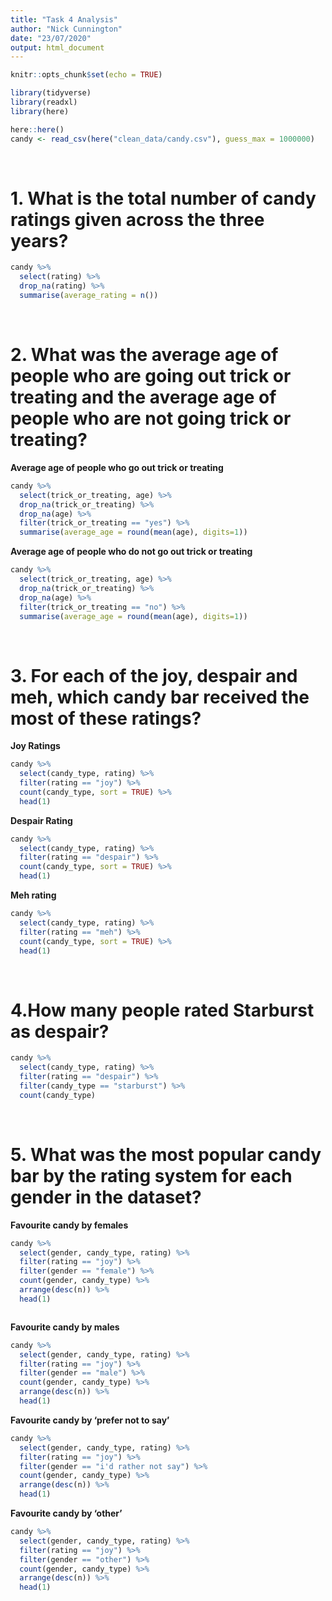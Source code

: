 ```yaml
---
title: "Task 4 Analysis"
author: "Nick Cunnington"
date: "23/07/2020"
output: html_document
---
```


```r
knitr::opts_chunk$set(echo = TRUE)
```

```r
library(tidyverse)
library(readxl)
library(here)
```

```r
here::here()
candy <- read_csv(here("clean_data/candy.csv"), guess_max = 1000000)
```

<br>

# 1. What is the total number of candy ratings given across the three years?

```r
candy %>%
  select(rating) %>%
  drop_na(rating) %>%
  summarise(average_rating = n())
```

<br>

# 2. What was the average age of people who are going out trick or treating and the average age of people who are not going trick or treating?

**Average age of people who go out trick or treating**
```r
candy %>%
  select(trick_or_treating, age) %>%
  drop_na(trick_or_treating) %>%
  drop_na(age) %>%
  filter(trick_or_treating == "yes") %>%
  summarise(average_age = round(mean(age), digits=1))
```

**Average age of people who do not go out trick or treating**
```r
candy %>%
  select(trick_or_treating, age) %>%
  drop_na(trick_or_treating) %>%
  drop_na(age) %>%
  filter(trick_or_treating == "no") %>%
  summarise(average_age = round(mean(age), digits=1))

```
<br>

# 3. For each of the joy, despair and meh, which candy bar received the most of these ratings?

**Joy Ratings**
```r
candy %>%
  select(candy_type, rating) %>%
  filter(rating == "joy") %>%
  count(candy_type, sort = TRUE) %>%
  head(1)
```

**Despair Rating**
```r
candy %>%
  select(candy_type, rating) %>%
  filter(rating == "despair") %>%
  count(candy_type, sort = TRUE) %>%
  head(1)
```

**Meh rating**
```r
candy %>%
  select(candy_type, rating) %>%
  filter(rating == "meh") %>%
  count(candy_type, sort = TRUE) %>%
  head(1)
```

<br>

# 4.How many people rated Starburst as despair?

```r
candy %>%
  select(candy_type, rating) %>%
  filter(rating == "despair") %>%
  filter(candy_type == "starburst") %>%
  count(candy_type)
```

<br>

# 5. What was the most popular candy bar by the rating system for each gender in the dataset?

**Favourite candy by females**
```r
candy %>%
  select(gender, candy_type, rating) %>%
  filter(rating == "joy") %>%
  filter(gender == "female") %>%
  count(gender, candy_type) %>%
  arrange(desc(n)) %>%
  head(1)



```

**Favourite candy by males**
```r
candy %>%
  select(gender, candy_type, rating) %>%
  filter(rating == "joy") %>%
  filter(gender == "male") %>%
  count(gender, candy_type) %>%
  arrange(desc(n)) %>%
  head(1)

```

**Favourite candy by 'prefer not to say'**
```r
candy %>%
  select(gender, candy_type, rating) %>%
  filter(rating == "joy") %>%
  filter(gender == "i'd rather not say") %>%
  count(gender, candy_type) %>%
  arrange(desc(n)) %>%
  head(1)

```

**Favourite candy by 'other'**
```r
candy %>%
  select(gender, candy_type, rating) %>%
  filter(rating == "joy") %>%
  filter(gender == "other") %>%
  count(gender, candy_type) %>%
  arrange(desc(n)) %>%
  head(1)
```

